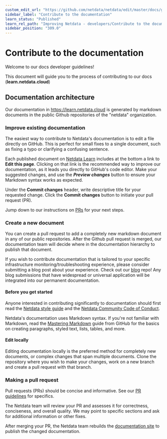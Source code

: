 ```yaml
---
custom_edit_url: "https://github.com/netdata/netdata/edit/master/docs/guidelines.md"
sidebar_label: "Contribute to the documentation"
learn_status: "Published"
learn_rel_path: "Improving Netdata - developers/Contribute to the documentation"
sidebar_position: "309.0"
---
```

# Contribute to the documentation


Welcome to our docs developer guidelines!

This document will guide you to the process of contributing to our
docs (**learn.netdata.cloud**)

## Documentation architecture

Our documentation in https://learn.netdata.cloud is generated by markdown documents in the public 
Github repositories of the "netdata" organization.

### Improve existing documentation

The easiest way to contribute to Netdata's documentation is to edit a file directly on GitHub. This is perfect for small
fixes to a single document, such as fixing a typo or clarifying a confusing sentence.

Each published document on [Netdata Learn](https://learn.netdata.cloud) includes at the bottom a link to 
**Edit this page**. Clicking on that link is the recommended way to improve our documentation, as it 
leads you directly to GitHub's code editor. 
Make your suggested changes, and use the ***Preview changes*** button to ensure your Markdown syntax works as expected.

Under the **Commit changes**  header, write descriptive title for your requested change. Click the **Commit changes**
button to initiate your pull request (PR).

Jump down to our instructions on [PRs](#making-a-pull-request) for your next steps.

### Create a new document

You can create a pull request to add a completely new markdown document in any of our public repositories. 
After the Github pull request is merged, our documentation team will decide where in the documentation hierarchy to publish
that document. 

If you wish to contribute documentation that is tailored to your specific infrastructure
monitoring/troubleshooting experience, please consider submitting a blog post about your experience. 
Check out our [blog](https://github.com/netdata/blog#readme) repo! Any blog submissions that have
widespread or universal application will be integrated into our permanent documentation.

#### Before you get started

Anyone interested in contributing significantly to documentation should first read the 
[Netdata style guide](/docs/nightly/improving-netdata---developers/contribute-to-the-documentation/netdata-style-guide)
and the [Netdata Community Code of Conduct](/docs/nightly/improving-netdata---developers/community-code-of-conduct).

Netdata's documentation uses Markdown syntax. If you're not familiar with Markdown, read
the [Mastering Markdown](https://guides.github.com/features/mastering-markdown/) guide from GitHub for the basics on
creating paragraphs, styled text, lists, tables, and more.

#### Edit locally

Editing documentation locally is the preferred method for completely new documents, or complex changes that span multiple 
documents. Clone the repository where you wish to make your changes, work on a new branch and create a pull request 
with that branch. 

### Making a pull request

Pull requests (PRs) should be concise and informative. See our 
[PR guidelines](/docs/nightly/improving-netdata---developers#pr-guidelines) for
specifics.

The Netdata team will review your PR and assesses it for correctness, conciseness, and overall quality. We may point to
specific sections and ask for additional information or other fixes.

After merging your PR, the Netdata team rebuilds the [documentation site](https://learn.netdata.cloud) to publish the
changed documentation.
